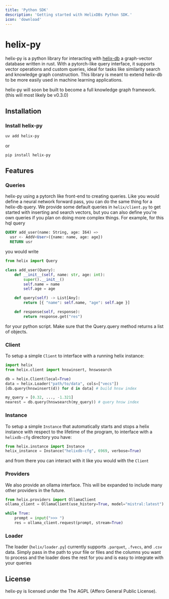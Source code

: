 ```yaml
---
title: 'Python SDK'
description: 'Getting started with HelixDBs Python SDK.'
icon: 'download'
---
```


# helix-py
helix-py is a python library for interacting with [helix-db](https://github.com/HelixDB/helix-db) a
graph-vector database written in rust. With a pytorch-like query interface, it supports vector
operations and custom queries, ideal for tasks like similarity search and knowledge graph
construction. This library is meant to extend helix-db to be more easily used in machine learning
applications.

helix-py will soon be built to become a full knowledge graph framework. (this will most likely be v0.3.0)

## Installation

### Install helix-py
```bash
uv add helix-py
```
or
```bash
pip install helix-py
```

## Features

### Queries
helix-py using a pytorch like front-end to creating queries. Like you would define a neural network
forward pass, you can do the same thing for a helix-db query. We provide some default queries in
`helix/client.py` to get started with inserting and search vectors, but you can also define you're
own queries if you plan on doing more complex things. For example, for this hql query
```sql
QUERY add_user(name: String, age: I64) =>
  usr <- AddV<User>({name: name, age: age})
  RETURN usr
```
you would write
```python
from helix import Query

class add_user(Query):
    def __init__(self, name: str, age: int):
        super().__init__()
        self.name = name
        self.age = age

    def query(self) -> List[Any]:
        return [{ "name": self.name, "age": self.age }]

    def response(self, response):
        return response.get("res")
```
for your python script. Make sure that the Query.query method returns a list of objects.

### Client
To setup a simple `Client` to interface with a running helix instance:
```python
import helix
from helix.client import hnswinsert, hnswsearch

db = helix.Client(local=True)
data = helix.Loader("path/to/data", cols=["vecs"])
[db.query(hnswinsert(d)) for d in data] # build hnsw index

my_query = [0.32, ..., -1.321]
nearest = db.query(hnswsearch(my_query)) # query hnsw index
```

### Instance
To setup a simple `Instance` that automatically starts and stops a helix instance with respect
to the lifetime of the program, to interface with a `helixdb-cfg` directory you have:
```python
from helix.instance import Instance
helix_instance = Instance("helixdb-cfg", 6969, verbose=True)
```
and from there you can interact with it like you would with the `Client`

### Providers
We also provide an ollama interface. This will be expanded to include many other providers in the future.
```python
from helix.providers import OllamaClient
ollama_client = OllamaClient(use_history=True, model="mistral:latest")

while True:
    prompt = input(">>> ")
    res = ollama_client.request(prompt, stream=True)
```

### Loader
The loader (`helix/loader.py`) currently supports `.parquet`, `.fvecs`, and `.csv` data. Simply pass in the path to your
file or files and the columns you want to process and the loader does the rest for you and is easy to integrate with
your queries

## License
helix-py is licensed under the The AGPL (Affero General Public License).

